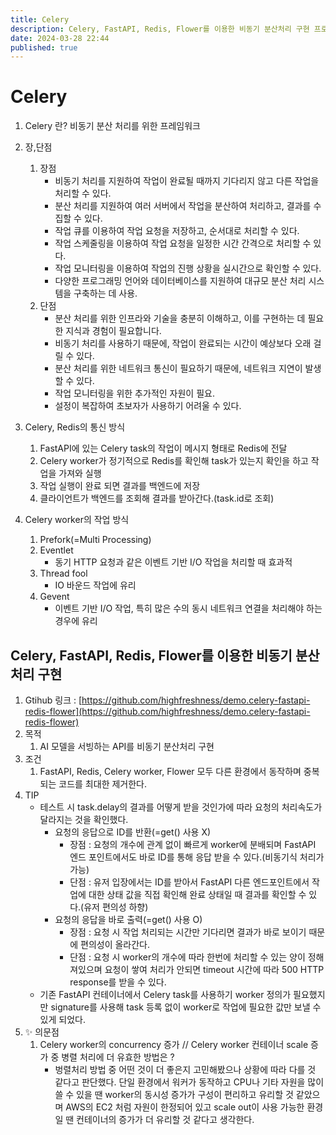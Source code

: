 ```yaml
---
title: Celery
description: Celery, FastAPI, Redis, Flower를 이용한 비동기 분산처리 구현 프로젝트
date: 2024-03-28 22:44
published: true
---
```


# Celery

1. Celery 란?
    비동기 분산 처리를 위한 프레임워크 
    
2. 장,단점
    1. 장점
        - 비동기 처리를 지원하여 작업이 완료될 때까지 기다리지 않고 다른 작업을 처리할 수 있다.
        - 분산 처리를 지원하여 여러 서버에서 작업을 분산하여 처리하고, 결과를 수집할 수 있다.
        - 작업 큐를 이용하여 작업 요청을 저장하고, 순서대로 처리할 수 있다.
        - 작업 스케줄링을 이용하여 작업 요청을 일정한 시간 간격으로 처리할 수 있다.
        - 작업 모니터링을 이용하여 작업의 진행 상황을 실시간으로 확인할 수 있다.
        - 다양한 프로그래밍 언어와 데이터베이스를 지원하여 대규모 분산 처리 시스템을 구축하는 데 사용.
    2. 단점
        - 분산 처리를 위한 인프라와 기술을 충분히 이해하고, 이를 구현하는 데 필요한 지식과 경험이 필요합니다.
        - 비동기 처리를 사용하기 때문에, 작업이 완료되는 시간이 예상보다 오래 걸릴 수 있다.
        - 분산 처리를 위한 네트워크 통신이 필요하기 때문에, 네트워크 지연이 발생할 수 있다.
        - 작업 모니터링을 위한 추가적인 자원이 필요.
        - 설정이 복잡하여 초보자가 사용하기 어려울 수 있다.
3. Celery, Redis의 통신 방식
    1. FastAPI에 있는 Celery task의 작업이 메시지 형태로 Redis에 전달
    2. Celery worker가 정기적으로 Redis를 확인해 task가 있는지 확인을 하고 작업을 가져와 실행
    3. 작업 실행이 완료 되면 결과를 백엔드에 저장
    4. 클라이언트가 백엔드를 조회해 결과를 받아간다.(task.id로 조회)
4. Celery worker의 작업 방식
    1. Prefork(=Multi Processing)
    2. Eventlet
        - 동기 HTTP 요청과 같은 이벤트 기반 I/O 작업을 처리할 때 효과적
    3. Thread fool
        - IO 바운드 작업에 유리
    4. Gevent
        - 이벤트 기반 I/O 작업, 특히 많은 수의 동시 네트워크 연결을 처리해야 하는 경우에 유리

## Celery, FastAPI, Redis, Flower를 이용한 비동기 분산처리 구현

1. Gtihub 링크 : [https://github.com/highfreshness/demo.celery-fastapi-redis-flower](https://github.com/highfreshness/demo.celery-fastapi-redis-flower)
2. 목적
    1. AI 모델을 서빙하는 API를 비동기 분산처리 구현
3. 조건
    1. FastAPI, Redis, Celery worker, Flower 모두 다른 환경에서 동작하며 중복되는 코드를 최대한 제거한다.
4. TIP
    - 테스트 시 task.delay의 결과를 어떻게 받을 것인가에 따라 요청의 처리속도가 달라지는 것을 확인했다.
        - 요청의 응답으로 ID를 반환(=get() 사용 X)
            - 장점 : 요청의 개수에 관계 없이 빠르게 worker에 분배되며 FastAPI 엔드 포인트에서도 바로 ID를 통해 응답 받을 수 있다.(비동기식 처리가 가능)
            - 단점 : 유저 입장에서는 ID를 받아서 FastAPI 다른 엔드포인트에서 작업에 대한 상태 값을 직접 확인해 완료 상태일 때 결과를 확인할 수 있다.(유저 편의성 하향)
        - 요청의 응답을 바로 출력(=get() 사용 O)
            - 장점 : 요청 시 작업 처리되는 시간만 기다리면 결과가 바로 보이기 때문에 편의성이 올라간다.
            - 단점 : 요청 시 worker의 개수에 따라 한번에 처리할 수 있는 양이 정해져있으며 요청이 쌓여 처리가 안되면 timeout 시간에 따라 500 HTTP response를 받을 수 있다.
    - 기존 FastAPI 컨테이너에서 Celery task를 사용하기 worker 정의가 필요했지만 signature를 사용해 task 등록 없이 worker로 작업에 필요한 값만 보낼 수 있게 되었다.
5. ✨ 의문점
    1. Celery worker의 concurrency 증가 // Celery worker 컨테이너 scale 증가 중 병렬 처리에 더 유효한 방법은 ?
        - 벙렬처리 방법 중 어떤 것이 더 좋은지 고민해봤으나 상황에 따라 다를 것 같다고 판단했다. 단일 환경에서 워커가 동작하고 CPU나 기타 자원을 많이 쓸 수 있을 땐 worker의 동시성 증가가 구성이 편리하고 유리할 것 같았으며 AWS의 EC2 처럼 자원이 한정되어 있고 scale out이 사용 가능한 환경일 땐 컨테이너의 증가가 더 유리할 것 같다고 생각한다.